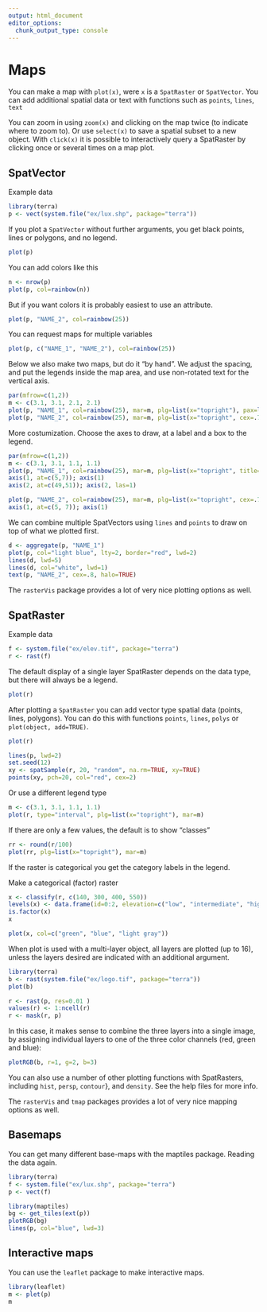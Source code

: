 ```yaml
---
output: html_document
editor_options: 
  chunk_output_type: console
---
```


# Maps

You can make a map with `plot(x)`, were `x` is a `SpatRaster` or `SpatVector`. You can add additional spatial data or text with functions such as `points`, `lines`, `text`

You can zoom in using `zoom(x)` and clicking on the map twice (to indicate where to zoom to). Or use `select(x)` to save a spatial subset to a new object. With `click(x)` it is possible to interactively query a SpatRaster by clicking once or several times on a map plot.

## SpatVector

Example data 

```r
library(terra)
p <- vect(system.file("ex/lux.shp", package="terra"))
```

If you plot a `SpatVector` without further arguments, you get black points, lines or polygons, and no legend.

```r
plot(p)
```

You can add colors like this

```r
n <- nrow(p)
plot(p, col=rainbow(n))
```

But if you want colors it is probably easiest to use an attribute. 

```r
plot(p, "NAME_2", col=rainbow(25))
```


You can request maps for multiple variables
```r
plot(p, c("NAME_1", "NAME_2"), col=rainbow(25))
```

Below we also make two maps, but do it "by hand". We adjust the spacing, and put the legends inside the map area, and use non-rotated text for the vertical axis.

```r
par(mfrow=c(1,2))
m <- c(3.1, 3.1, 2.1, 2.1)
plot(p, "NAME_1", col=rainbow(25), mar=m, plg=list(x="topright"), pax=list(las=1))
plot(p, "NAME_2", col=rainbow(25), mar=m, plg=list(x="topright", cex=.75), pax=list(las=1))
```

More costumization. Choose the axes to draw, at a label and a box to the legend.

```r
par(mfrow=c(1,2))
m <- c(3.1, 3.1, 1.1, 1.1)
plot(p, "NAME_1", col=rainbow(25), mar=m, plg=list(x="topright", title="District", bty = "o"), main="", axes=FALSE)
axis(1, at=c(5,7)); axis(1)
axis(2, at=c(49,51)); axis(2, las=1)

plot(p, "NAME_2", col=rainbow(25), mar=m, plg=list(x="topright", cex=.75, title="Canton", bty = "o"), main="", axes=FALSE)
axis(1, at=c(5, 7)); axis(1)
```

We can combine multiple SpatVectors using `lines` and `points` to draw on top of what we plotted first.

```r
d <- aggregate(p, "NAME_1")
plot(p, col="light blue", lty=2, border="red", lwd=2)
lines(d, lwd=5)
lines(d, col="white", lwd=1)
text(p, "NAME_2", cex=.8, halo=TRUE)
```

The `rasterVis` package provides a lot of very nice plotting options as well. 


## SpatRaster


Example data

```r
f <- system.file("ex/elev.tif", package="terra")
r <- rast(f)
```

The default display of a single layer SpatRaster depends on the data type, but there will always be a legend.
```r
plot(r)
```

After plotting a `SpatRaster` you can add vector type spatial data (points, lines, polygons). You can do this with functions `points`, `lines`, `polys` or `plot(object, add=TRUE)`. 

```r
plot(r)

lines(p, lwd=2)
set.seed(12)
xy <- spatSample(r, 20, "random", na.rm=TRUE, xy=TRUE)
points(xy, pch=20, col="red", cex=2)
```

Or use a different legend type 

```r
m <- c(3.1, 3.1, 1.1, 1.1)
plot(r, type="interval", plg=list(x="topright"), mar=m)
```

If there are only a few values, the default is to show "classes"

```r
rr <- round(r/100)
plot(rr, plg=list(x="topright"), mar=m)
```


If the raster is categorical you get the category labels in the legend.

Make a categorical (factor) raster 

```r
x <- classify(r, c(140, 300, 400, 550))
levels(x) <- data.frame(id=0:2, elevation=c("low", "intermediate", "high"))
is.factor(x)
x

plot(x, col=c("green", "blue", "light gray"))
```

When plot is used with a multi-layer object, all layers are plotted (up to 16), unless the layers desired are indicated with an additional argument. 


```r
library(terra)
b <- rast(system.file("ex/logo.tif", package="terra"))
plot(b)
```


```r
r <- rast(p, res=0.01 )
values(r) <- 1:ncell(r)
r <- mask(r, p)
```

In this case, it makes sense to combine the three layers into a single image, by assigning individual layers to one of the three color channels (red, green and blue):
```r
plotRGB(b, r=1, g=2, b=3)
```

You can also use a number of other plotting functions with SpatRasters, including `hist`, `persp`, `contour`}, and `density`. See the help files for more info. 

The `rasterVis` and `tmap` packages provides a lot of very nice mapping options as well. 

## Basemaps

You can get many different base-maps with the maptiles package. Reading the data again. 
```r
library(terra)
f <- system.file("ex/lux.shp", package="terra")
p <- vect(f)
```

```r
library(maptiles)
bg <- get_tiles(ext(p))
plotRGB(bg)
lines(p, col="blue", lwd=3)
```

## Interactive maps 

You can use the `leaflet` package to make interactive maps. 

```r
library(leaflet)
m <- plet(p)
m
```

